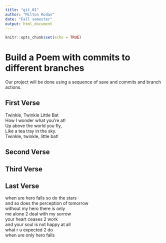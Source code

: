 ```yaml
---
title: "git_01"
author: "Milton Rodas"
date: "Fall semester"
output: html_document
---
```


```r
knitr::opts_chunk$set(echo = TRUE)
```
# Build a Poem with commits to different branches
Our project will be done using a sequence of save and commits and branch actions.
<!-- Do not modify or change any text in "!--" bracketed areas such as this --- these are instructions to
you, if you change any of this the git program will notice it and compromise your git merging strategy !-->

## First Verse 
<!--Put the first five lines of a poem by Lewis Carrol in this section!-->
Twinkle, Twinkle Little Bat  
How I wonder what you’re at!  
Up above the world you fly,  
Like a tea tray in the sky.  
Twinkle, twinkle, little bat!  

## Second Verse
<!--Put the first five lines of a poem by Robert Frost here!-->

## Third Verse
<!--Put the first two verses of The Walrus and the Carpenter here!-->

## Last Verse
<!--Put a short poem you created using chatGPT of 20 to 30 lines,here!-->
when ure hero falls so do the stars  
and so does the perception of tomorrow  
without my hero there is only  
me alone 2 deal with my sorrow  
your heart ceases 2 work  
and your soul is not happy at all  
what r u expected 2 do  
when ure only hero falls  
